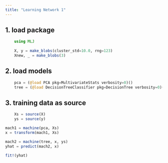 ```yaml
---
title: "Learning Network 1"
---
```



## 1. load package
```julia
    using MLJ
    
    X, y = make_blobs(cluster_std=10.0, rng=123) 
    Xnew, _ = make_blobs(3) 
```

## 2. load models
```julia
    pca = (@load PCA pkg=MultivariateStats verbosity=0)()
    tree = (@load DecisionTreeClassifier pkg=DecisionTree verbosity=0)()
```

## 3. training data as source
```julia
    Xs = source(X)
    ys = source(y)
```

```julia
mach1 = machine(pca, Xs)
x = transform(mach1, Xs)
```

```julia
mach2 = machine(tree, x, ys)
yhat = predict(mach2, x)
```

```julia
fit!(yhat)
```

